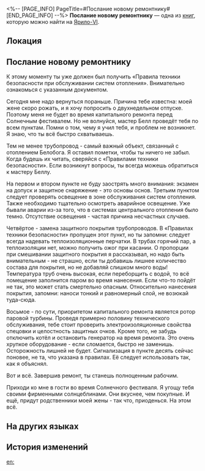 <%-- [PAGE_INFO]
PageTitle=#Послание новому ремонтнику#
[END_PAGE_INFO] --%>
{{Дополнить}}
{{Книга Инфобокс
|id           = 019
|Название     = 
|Изображение  = Предмет Записи.png
|Мир          = Ярило-VI
|Томов        = 1
|Автор        = <!--нужно добавить-->
|Описание     = Переписка теплотехников Белобога по поводу техники безопасности во время ремонта отопительного трубопровода перед фестивалем.
|Том1         = {{tx}}
|Источник1    = {{tx|Отсутствует источник}}
|Персонажи    = 
|Фракции      = 
}}
'''Послание новому ремонтнику''' — одна из [[Книги|книг]], которую можно найти на [[Ярило-VI]].

==Локация==
{{Отметка карты|<!--название карты-->|<!--id отметки-->}}

==Послание новому ремонтнику==
К этому моменту ты уже должен был получить «Правила техники безопасности при обслуживании систем отопления». Внимательно ознакомься с указанным документом.

Сегодня мне надо вернуться пораньше. Причина тебе известна: моей жене скоро рожать, и я хочу попросить о двухнедельном отпуске. Поэтому меня не будет во время капитального ремонта перед Солнечным фестивалем. Но не волнуйся, мастер Белл проведёт тебя по всем пунктам. Помни о том, чему я учил тебя, и проблем не возникнет. Я знаю, что ты всё быстро схватываешь.

Тем не менее трубопровод - самый важный объект, связанный с отоплением Белобога. Я оставил пометки, чтобы ты ничего не забыл. Когда будешь их читать, сверяйся с «Правилами техники безопасности». Если возникнут вопросы, ты всегда можешь обратиться к мастеру Беллу.

На первом и втором пункте не буду заострять много внимания: экзамен на допуск и защитное снаряжение - это основы основ. Третьим пунктом следует проверять освещение в зоне обслуживания систем отопления. Также необходимо тщательно осмотреть аварийное освещение. Уже бывали аварии из-за того, что в системах центрального отопления было темно. Отсутствие освещения - частая причина несчастных случаев.

Четвёртое - замена защитного покрытия трубопроводов. В «Правилах техники безопасности» пропущен этот пункт, но ты запомни: следует всегда надевать теплоизоляционные перчатки. В трубах горячий пар, а теплоизоляции нет, можно получить ожог при касании. О пропорции при смешивании защитного покрытия я рассказывал, но надо быть внимательным - не страшно, если ты добавишь лишнее количество состава для покрытия, но не добавляй слишком много воды! Температура труб очень высокая, если переборщить с водой, то всё помещение заполнится паром во время нанесения. Если что-то пойдёт не так, это может стать смертельно опасным. Относительно нанесения покрытия, запомни: наноси тонкий и равномерный слой, не возюкай туда-сюда.

Восьмое - по сути, приоритетом капитального ремонта является ротор паровой турбины. Проведя примерно половину технического обслуживания, тебе стоит проверить электроизоляционные свойства спецовки и целостность защитных очков. Кроме того, не забудь отключить котёл и остановить генератор на время ремонта. Это очень хрупкое оборудование - если сломается, быстро не заменишь. Осторожность лишней не будет. Сигнализация в пункте десять сейчас поновее, не та, что указана в правилах. Её следует использовать так, как я объяснял.

Вот и всё. Завершив ремонт, ты станешь полноценным рабочим.

Приходи ко мне в гости во время Солнечного фестиваля. Я угощу тебя своими фирменными солнцеблинами. Они вкуснее, чем покупные. И ещё, придут родственники моей жены - так что, приоденься. На этом всё.

==На других языках==
{{На других языках
|en   = Message For New Repairers
|zhs  = 给新手检修员的留言
|zht  = 給新手檢修員的留言
|ja   = 新人点検員への書置き
|ko   = 초보 정비사에게 남긴 메모
|es   = Mensajes para los nuevos trabajadores de mantenimiento
|fr   = Message pour les nouveaux réparateurs
|ru   = Послание новому ремонтнику
|th   = ข้อความสำหรับช่างซ่อมมือใหม่
|vi   = Tin Nhắn Cho Thợ Sửa Chữa Mới Vào Nghề
|de   = Nachricht für neue Reparateure
|id   = Pesan untuk Tukang Reparasi Pemula
|pt   = Mensagem para Novos Reparadores
}}

==История изменений==
{{История изменений|3.5}}

[[en:]]